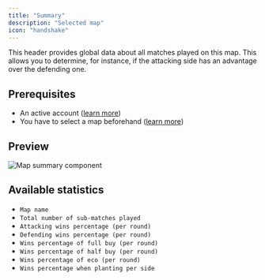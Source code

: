 ```yaml
---
title: "Summary"
description: "Selected map"
icon: "handshake"
---
```


This header provides global data about all matches played on this map.
This allows you to determine, for instance, if the attacking side has an advantage over the defending one.

## Prerequisites

- An active account ([learn more](/get-started/setup))
- You have to select a map beforehand ([learn more](/core/map/root))

## Preview

<Frame>
    <img
        src="./images/summary/component.png"
        alt="Map summary component"
    />
</Frame>

## Available statistics

- `Map name`
- `Total number of sub-matches played`
- `Attacking wins percentage (per round)`
- `Defending wins percentage (per round)`
- `Wins percentage of full buy (per round)`
- `Wins percentage of half buy (per round)`
- `Wins percentage of eco (per round)`
- `Wins percentage when planting per side`
